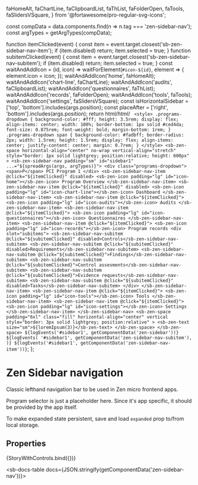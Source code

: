   faHomeAlt,
  faChartLine,
  faClipboardList,
  faThList,
  faFolderOpen,
  faTools,
  faSlidersVSquare,
} from '@fortawesome/pro-regular-svg-icons';

const compData = data.components.find(n => n.tag === 'zen-sidebar-nav');
const argTypes = getArgTypes(compData);

<Meta title="Navigation/Sidebar navigation/Sidebar navigation" component="zen-sidebar-nav" argTypes={argTypes} />

  function itemClicked(event) {
    const item = event.target.closest('sb-zen-sidebar-nav-item');
    if (item.disabled) return;
    item.selected = true;
  }
  function subitemClicked(event) {
    const item = event.target.closest('sb-zen-sidebar-nav-subitem');
    if (item.disabled) return;
    item.selected = true;
  }
  const waitAndAddIcon = (id, icon) =>
    waitForElement(`#icon-${id}`, element => {
      element.icon = icon;
    });
  waitAndAddIcon('home', faHomeAlt);
  waitAndAddIcon('chart-line', faChartLine);
  waitAndAddIcon('audits', faClipboardList);
  waitAndAddIcon('questionnaires', faThList);
  waitAndAddIcon('records', faFolderOpen);
  waitAndAddIcon('tools', faTools);
  waitAndAddIcon('settings', faSlidersVSquare);
  const isHorizontalSidebar = ['top', 'bottom'].includes(args.position);
  const placeAfter = ['right', 'bottom'].includes(args.position);
  return html/*html*/ ` <style>
      .programs-dropdown {
        background-color: #fff;
        height: 3.5rem;
        display: flex;
        align-items: center;
        width: 100%;
        border-bottom: 1px solid #ced4da;
        font-size: 0.875rem;
        font-weight: bold;
        margin-bottom: 1rem;
      }
      .programs-dropdown span {
        background-color: #fadbff;
        border-radius: 2px;
        width: 1.5rem;
        height: 1.5rem;
        display: flex;
        align-items: center;
        justify-content: center;
        margin: 0.7rem;
      }
    </style>
    <sb-zen-space
      horizontal-align="center"
      no-wrap
      vertical-align="stretch"
      style="border: 1px solid lightgrey; position:relative; height: 600px"
    >
      <sb-zen-sidebar-nav padding="sm" id="sidebar1" ...="${spreadArgs(args, argTypes)}">
        <div class="programs-dropdown">
          <span>P</span>
          PCI Program 1
        </div>
        <sb-zen-sidebar-nav-item @click="${itemClicked}" disabled>
          <sb-zen-icon padding="lg" id="icon-home"></sb-zen-icon>
          Program Overview
        </sb-zen-sidebar-nav-item>
        <sb-zen-sidebar-nav-item @click="${itemClicked}" disabled>
          <sb-zen-icon padding="lg" id="icon-chart-line"></sb-zen-icon>
          Dashboard
        </sb-zen-sidebar-nav-item>
        <sb-zen-sidebar-nav-item @click="${itemClicked}">
          <sb-zen-icon padding="lg" id="icon-audits"></sb-zen-icon>
          Audits
        </sb-zen-sidebar-nav-item>
        <sb-zen-sidebar-nav-item @click="${itemClicked}">
          <sb-zen-icon padding="lg" id="icon-questionnaires"></sb-zen-icon>
          Questionnaires
        </sb-zen-sidebar-nav-item>
        <sb-zen-sidebar-nav-item @click="${itemClicked}">
          <sb-zen-icon padding="lg" id="icon-records"></sb-zen-icon>
          Program records
          <div slot="subitems">
            <sb-zen-sidebar-nav-subitem @click="${subitemClicked}" disabled>Controls</sb-zen-sidebar-nav-subitem>
            <sb-zen-sidebar-nav-subitem @click="${subitemClicked}" disabled>Requirements</sb-zen-sidebar-nav-subitem>
            <sb-zen-sidebar-nav-subitem @click="${subitemClicked}">Findings</sb-zen-sidebar-nav-subitem>
            <sb-zen-sidebar-nav-subitem @click="${subitemClicked}">Control assesments</sb-zen-sidebar-nav-subitem>
            <sb-zen-sidebar-nav-subitem @click="${subitemClicked}">Evidence requests</sb-zen-sidebar-nav-subitem>
            <sb-zen-sidebar-nav-subitem @click="${subitemClicked}" disabled>Tasks</sb-zen-sidebar-nav-subitem>
          </div>
        </sb-zen-sidebar-nav-item>
        <sb-zen-sidebar-nav-item @click="${itemClicked}">
          <sb-zen-icon padding="lg" id="icon-tools"></sb-zen-icon>
          Tools
        </sb-zen-sidebar-nav-item>
        <sb-zen-sidebar-nav-item @click="${itemClicked}">
          <sb-zen-icon padding="lg" id="icon-settings"></sb-zen-icon>
          Settings
        </sb-zen-sidebar-nav-item>
      </sb-zen-sidebar-nav>
      <sb-zen-space
        padding="6xl"
        class="fill"
        horizontal-align="center"
        vertical
        style="border: 3px solid lightgrey; position:relative"
      >
        <sb-zen-text size="sm">${loremIpsum(3)}</sb-zen-text>
      </sb-zen-space>
    </sb-zen-space>
    ${logEvents('#sidebar1', getComponentData('zen-sidebar'))} ${logEvents(
      '#sidebar1',
      getComponentData('zen-sidebar-nav-subitem'),
    )} ${logEvents('#sidebar1', getComponentData('zen-sidebar-nav-item'))}`;
};

# Zen Sidebar navigation

Classic lefthand navigation bar to be used in Zen micro frontend apps.

Program selector is just a placeholder here. Since it's app specific,
it should be provided by the app itself.

To make expanded state persistent, save and load `expanded` prop to/from
local storage.

## Properties

<Canvas>
  <Story
    name="default"
    args={{
      ...getDefaultArgs(argTypes),
    }}
  >
    {StoryWithControls.bind({})}
  </Story>
</Canvas>

<ArgsTable story="default" />

<sb-docs-table docs={JSON.stringify(getComponentData('zen-sidebar-nav'))}></sb-docs-table>
